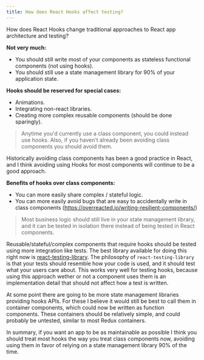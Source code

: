 ```yaml
---
title: How does React Hooks affect testing?
---
```


How does React Hooks change traditional approaches to React app architecture and testing?

**Not very much:**

- You should still write most of your components as stateless functional components (not using hooks).
- You should still use a state management library for 90% of your application state.

**Hooks should be reserved for special cases:**

- Animations.
- Integrating non-react libraries.
- Creating more complex reusable components (should be done sparingly).

> Anytime you'd currently use a class component, you could instead use hooks.
> Also, if you haven't already been avoiding class components you should avoid them.

Historically avoiding class components has been a good practice in React, and I think avoiding using Hooks for most components will continue to be a good approach.

**Benefits of hooks over class components:**

- You can more easily share complex / stateful logic.
- You can more easily avoid bugs that are easy to accidentally write in class components (https://overreacted.io/writing-resilient-components/)

> Most business logic should still live in your state management library, and it can be tested in isolation there instead of being
> tested in React components.

Reusable/stateful/complex components that require hooks should be tested using more integration like tests.
The best library available for doing this right now is [react-testing-library](https://github.com/kentcdodds/react-testing-library).
The philosophy of `react-testing-library` is that your tests should resemble how your code is used, and it should test what your users care about.
This works very well for testing hooks, because using this approach wether or not a component uses them is an implementation detail that should not affect how a test is written.

At some point there are going to be more state management libraries providing hooks APIs.
For these I believe it would still be best to call them in container components, which could now be written as function components.
These containers should be relatively simple, and could probably be untested, similar to most Redux containers.

In summary, if you want an app to be as maintainable as possible I think you should treat most hooks the way you treat class components now, avoiding using them in favor of relying on a state management library 90% of the time.
